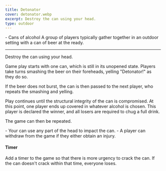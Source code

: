 ```yaml
---
title: Detonator
cover: detonator.webp
excerpt: Destroy the can using your head.
type: outdoor
---
```


<GameHero
  cover="/BeerGoggleGames/images/detonator.webp"
  alt="Detonator"
/>

<GameSection title="Equipment" icon="/BeerGoggleGames/images/liquor.webp">
-   Cans of alcohol
</GameSection>

<GameSection title="Setup" icon="/BeerGoggleGames/images/settings.webp">
A group of players typically gather together in an outdoor setting with a can of beer at the ready.

* * *
</GameSection>

<GameSection title="Aim of the Game" icon="/BeerGoggleGames/images/target.webp">
<p>Destroy the can using your head.</p>
</GameSection>

<GameSection title="How to Play" icon="/BeerGoggleGames/images/question.webp">
Game play starts with one can, which is still in its unopened state. Players take turns smashing the beer on their foreheads, yelling "Detonator!" as they do so.

If the beer does not burst, the can is then passed to the next player, who repeats the smashing and yelling.

Play continues until the structural integrity of the can is compromised. At this point, one player ends up covered in whatever alcohol is chosen. This player is declared the winner, and all losers are required to chug a full drink.

The game can then be repeated.
</GameSection>

<GameSection title="Rules" icon="/BeerGoggleGames/images/rules.webp">
-   Your can use any part of the head to impact the can.
-   A player can withdraw from the game if they either obtain an injury.
</GameSection>

<GameSection title="Special Edition" icon="/BeerGoggleGames/images/special.webp">

<h4>Timer</h4>

<p>Add a timer to the game so that there is more urgency to crack the can. If the can doesn't crack within that time, everyone loses.</p>
</GameSection>

<ShareButtons title="Detonator" />

<FeedbackCard>
</FeedbackCard>
